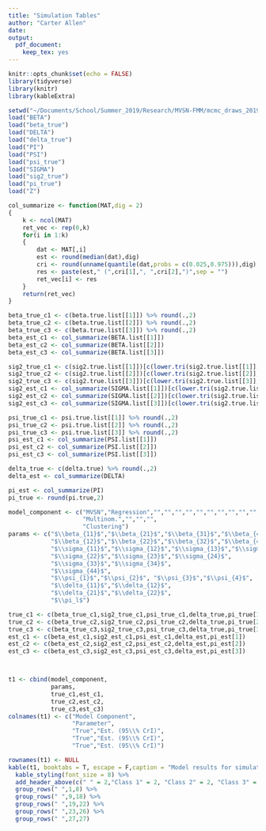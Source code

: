 ```yaml
---
title: "Simulation Tables"
author: "Carter Allen"
date: 
output: 
  pdf_document: 
    keep_tex: yes
---
```


```r
knitr::opts_chunk$set(echo = FALSE)
library(tidyverse)
library(knitr)
library(kableExtra)
```

```r
setwd("~/Documents/School/Summer_2019/Research/MVSN-FMM/mcmc_draws_2019-07-04")
load("BETA")
load("beta_true")
load("DELTA")
load("delta_true")
load("PI")
load("PSI")
load("psi_true")
load("SIGMA")
load("sig2_true")
load("pi_true")
load("Z")
```

```r
col_summarize <- function(MAT,dig = 2)
{
    k <- ncol(MAT)
    ret_vec <- rep(0,k)
    for(i in 1:k)
    {
        dat <- MAT[,i]
        est <- round(median(dat),dig)
        cri <- round(unname(quantile(dat,probs = c(0.025,0.975))),dig)
        res <- paste(est," (",cri[1],", ",cri[2],")",sep = "")
        ret_vec[i] <- res
    }
    return(ret_vec)
}
```

```r
beta_true_c1 <- c(beta.true.list[[1]]) %>% round(.,2)
beta_true_c2 <- c(beta.true.list[[2]]) %>% round(.,2)
beta_true_c3 <- c(beta.true.list[[3]]) %>% round(.,2)
beta_est_c1 <- col_summarize(BETA.list[[1]]) 
beta_est_c2 <- col_summarize(BETA.list[[2]]) 
beta_est_c3 <- col_summarize(BETA.list[[3]]) 

sig2_true_c1 <- c(sig2.true.list[[1]])[c(lower.tri(sig2.true.list[[1]],diag = TRUE))] %>% round(.,2)
sig2_true_c2 <- c(sig2.true.list[[2]])[c(lower.tri(sig2.true.list[[2]],diag = TRUE))] %>% round(.,2)
sig2_true_c3 <- c(sig2.true.list[[3]])[c(lower.tri(sig2.true.list[[3]],diag = TRUE))] %>% round(.,2)
sig2_est_c1 <- col_summarize(SIGMA.list[[1]])[c(lower.tri(sig2.true.list[[1]],diag = TRUE))]
sig2_est_c2 <- col_summarize(SIGMA.list[[2]])[c(lower.tri(sig2.true.list[[2]],diag = TRUE))]
sig2_est_c3 <- col_summarize(SIGMA.list[[3]])[c(lower.tri(sig2.true.list[[3]],diag = TRUE))] 

psi_true_c1 <- psi.true.list[[1]] %>% round(.,2)
psi_true_c2 <- psi.true.list[[2]] %>% round(.,2)
psi_true_c3 <- psi.true.list[[3]] %>% round(.,2)
psi_est_c1 <- col_summarize(PSI.list[[1]]) 
psi_est_c2 <- col_summarize(PSI.list[[2]]) 
psi_est_c3 <- col_summarize(PSI.list[[3]])

delta_true <- c(delta.true) %>% round(.,2)
delta_est <- col_summarize(DELTA)

pi_est <- col_summarize(PI)
pi_true <- round(pi.true,2)

model_component <- c("MVSN","Regression","","","","","","","","","","","","","","","","","","","","",
                     "Multinom.","","","",
                     "Clustering")
params <- c("$\\beta_{11}$","$\\beta_{21}$","$\\beta_{31}$","$\\beta_{41}$",
            "$\\beta_{12}$","$\\beta_{22}$","$\\beta_{32}$","$\\beta_{42}$",
            "$\\sigma_{11}$","$\\sigma_{12}$","$\\sigma_{13}$","$\\sigma_{14}$",
            "$\\sigma_{22}$","$\\sigma_{23}$","$\\sigma_{24}$",
            "$\\sigma_{33}$","$\\sigma_{34}$",
            "$\\sigma_{44}$",
            "$\\psi_{1}$","$\\psi_{2}$", "$\\psi_{3}$","$\\psi_{4}$",
            "$\\delta_{11}$","$\\delta_{12}$",
            "$\\delta_{21}$","$\\delta_{22}$",
            "$\\pi_l$")

true_c1 <- c(beta_true_c1,sig2_true_c1,psi_true_c1,delta_true,pi_true[1])
true_c2 <- c(beta_true_c2,sig2_true_c2,psi_true_c2,delta_true,pi_true[2])
true_c3 <- c(beta_true_c3,sig2_true_c3,psi_true_c3,delta_true,pi_true[3])
est_c1 <- c(beta_est_c1,sig2_est_c1,psi_est_c1,delta_est,pi_est[1])
est_c2 <- c(beta_est_c2,sig2_est_c2,psi_est_c2,delta_est,pi_est[2])
est_c3 <- c(beta_est_c3,sig2_est_c3,psi_est_c3,delta_est,pi_est[3])



t1 <- cbind(model_component,
            params,
            true_c1,est_c1,
            true_c2,est_c2,
            true_c3,est_c3)
colnames(t1) <- c("Model Component",
                  "Parameter",
                  "True","Est. (95\\% CrI)",
                  "True","Est. (95\\% CrI)",
                  "True","Est. (95\\% CrI)")
```

```r
rownames(t1) <- NULL
kable(t1, booktabs = T, escape = F,caption = "Model results for simulated data with n = 1000, k = 4, p = 2, h = 3, r = 2. 1000 iterations were run with a burn in of 250. Missingness mechanism was MAR and P(miss) = 0") %>%
  kable_styling(font_size = 8) %>%
  add_header_above(c(" " = 2,"Class 1" = 2, "Class 2" = 2, "Class 3" = 2)) %>%
  group_rows(" ",1,8) %>%
  group_rows(" ",9,18) %>%
  group_rows(" ",19,22) %>%
  group_rows(" ",23,26) %>%
  group_rows(" ",27,27)
```